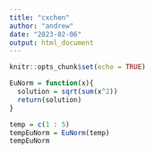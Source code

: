 ```yaml
---
title: "cxchen"
author: "andrew"
date: "2023-02-06"
output: html_document
---
```


```r
knitr::opts_chunk$set(echo = TRUE)
```

```r
EuNorm = function(x){
  solution = sqrt(sum(x^2))
  return(solution)
}

temp = c(1 : 5)
tempEuNorm = EuNorm(temp)
tempEuNorm
```

